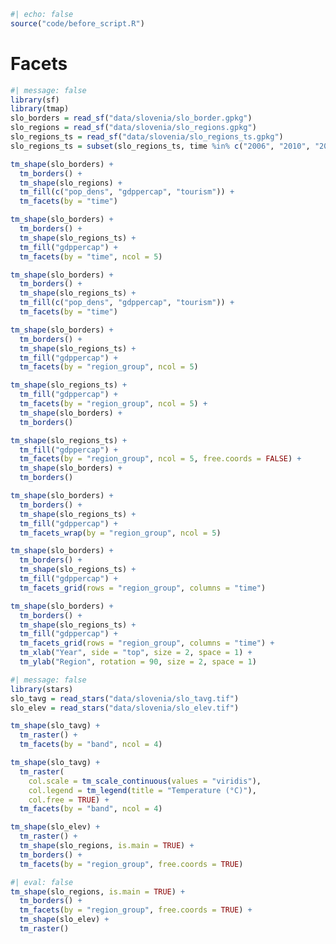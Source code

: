 ```r
#| echo: false
source("code/before_script.R")
```

# Facets {#sec-facets}
<!-- small-multiples -->

```r
#| message: false
library(sf)
library(tmap)
slo_borders = read_sf("data/slovenia/slo_border.gpkg")
slo_regions = read_sf("data/slovenia/slo_regions.gpkg")
slo_regions_ts = read_sf("data/slovenia/slo_regions_ts.gpkg")
slo_regions_ts = subset(slo_regions_ts, time %in% c("2006", "2010", "2014", "2018", "2022"))
```

<!-- tm_facets() -->
<!-- two approaches -- variables (e.g., columns) vs values in one variable -->
<!-- + a mix of both approaches -->
<!-- should we limit to e.g., 5 years? -->

```r
tm_shape(slo_borders) +
  tm_borders() +
  tm_shape(slo_regions) +
  tm_fill(c("pop_dens", "gdppercap", "tourism")) +
  tm_facets(by = "time")
```

```r
tm_shape(slo_borders) +
  tm_borders() +
  tm_shape(slo_regions_ts) +
  tm_fill("gdppercap") +
  tm_facets(by = "time", ncol = 5)
```

```r
tm_shape(slo_borders) +
  tm_borders() +
  tm_shape(slo_regions_ts) +
  tm_fill(c("pop_dens", "gdppercap", "tourism")) +
  tm_facets(by = "time")
```

<!-- customize -->
```r
tm_shape(slo_borders) +
  tm_borders() +
  tm_shape(slo_regions_ts) +
  tm_fill("gdppercap") +
  tm_facets(by = "region_group", ncol = 5)
```

```r
tm_shape(slo_regions_ts) +
  tm_fill("gdppercap") +
  tm_facets(by = "region_group", ncol = 5) +
  tm_shape(slo_borders) +
  tm_borders()
```

```r
tm_shape(slo_regions_ts) +
  tm_fill("gdppercap") +
  tm_facets(by = "region_group", ncol = 5, free.coords = FALSE) +
  tm_shape(slo_borders) +
  tm_borders()
```

<!-- other facets functions -->
<!-- tm_facets_wrap(by = "VARS__", nrow = NA, ncol = NA, byrow = TRUE, ...) -->
<!-- tm_facets_grid(rows = NULL, columns = NULL, pages = NULL, ...) -->

```r
tm_shape(slo_borders) +
  tm_borders() +
  tm_shape(slo_regions_ts) +
  tm_fill("gdppercap") +
  tm_facets_wrap(by = "region_group", ncol = 5)
```

```r
tm_shape(slo_borders) +
  tm_borders() +
  tm_shape(slo_regions_ts) +
  tm_fill("gdppercap") +
  tm_facets_grid(rows = "region_group", columns = "time")
```

<!-- tm_xlab and tm_ylab for better labels -->
```r
tm_shape(slo_borders) +
  tm_borders() +
  tm_shape(slo_regions_ts) +
  tm_fill("gdppercap") +
  tm_facets_grid(rows = "region_group", columns = "time") +
  tm_xlab("Year", side = "top", size = 2, space = 1) +
  tm_ylab("Region", rotation = 90, size = 2, space = 1)
```

<!-- also: https://r-tmap.github.io/tmap/articles/adv_multivariate -->

<!-- mention the rest -->
<!-- tm_facets_stack(by = "VARS__", orientation = NA, ...) -->
<!-- tm_facets_hstack(by = "VARS__", ...) -->
<!-- tm_facets_vstack(by = "VARS__", ...) -->
<!-- tm_facets_pagewise(by = "VARS__", byrow = TRUE, ...) -->
<!-- tm_facets_flip(...) -->

<!-- Raster data -- where to add it in this section: either mix with the other content or after it -->
<!-- show how to add colors independently to each raster panel -->

```r
#| message: false
library(stars)
slo_tavg = read_stars("data/slovenia/slo_tavg.tif")
slo_elev = read_stars("data/slovenia/slo_elev.tif")
```

```r
tm_shape(slo_tavg) +
  tm_raster() +
  tm_facets(by = "band", ncol = 4)
```

```r
tm_shape(slo_tavg) +
  tm_raster(
    col.scale = tm_scale_continuous(values = "viridis"),
    col.legend = tm_legend(title = "Temperature (°C)"),
    col.free = TRUE) +
  tm_facets(by = "band", ncol = 4)
```

<!-- mixing with vector data -->

```r
tm_shape(slo_elev) +
  tm_raster() +
  tm_shape(slo_regions, is.main = TRUE) + 
  tm_borders() +
  tm_facets(by = "region_group", free.coords = TRUE)
```

```r
#| eval: false
tm_shape(slo_regions, is.main = TRUE) + 
  tm_borders() +
  tm_facets(by = "region_group", free.coords = TRUE) +
  tm_shape(slo_elev) +
  tm_raster() 
```
